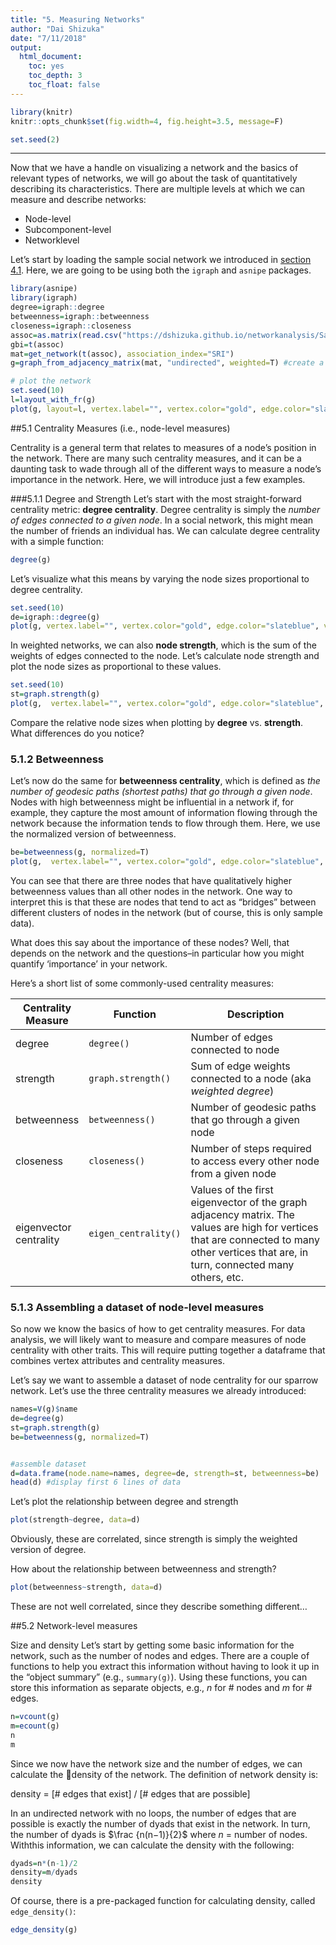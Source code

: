 ```yaml
---
title: "5. Measuring Networks"
author: "Dai Shizuka"
date: "7/11/2018"
output: 
  html_document:
    toc: yes
    toc_depth: 3
    toc_float: false
---
```


```r
library(knitr)
knitr::opts_chunk$set(fig.width=4, fig.height=3.5, message=F) 

```

```r
set.seed(2)
```
-------

Now that we have a handle on visualizing a network and the basics of relevant types of networks, we will go about the task of quantitatively describing its characteristics.
There are multiple levels at which we can measure and describe networks: 

* Node-level
* Subcomponent-level
* Networklevel

Let's start by loading the sample social network we introduced in [section 4.1](04.1_socialnetworks.html). Here, we are going to be using both the `igraph` and `asnipe` packages.

```r
library(asnipe)
library(igraph)
degree=igraph::degree
betweenness=igraph::betweenness
closeness=igraph::closeness
assoc=as.matrix(read.csv("https://dshizuka.github.io/networkanalysis/SampleData/Sample_association.csv", header=T, row.names=1))
gbi=t(assoc) 
mat=get_network(t(assoc), association_index="SRI") 
g=graph_from_adjacency_matrix(mat, "undirected", weighted=T) #create a graph object
```

```r
# plot the network
set.seed(10)
l=layout_with_fr(g)
plot(g, layout=l, vertex.label="", vertex.color="gold", edge.color="slateblue", edge.width=E(g)$weight*5)
```

##5.1 Centrality Measures (i.e., node-level measures)

Centrality is a general term that relates to measures of a node’s position in the network. There are many such centrality measures, and it can be a daunting task to wade through all of the different ways to measure a node’s importance in the network. Here, we will introduce just a few examples.

###5.1.1 Degree and Strength
Let’s start with the most straight-forward centrality metric: **degree centrality**. Degree centrality is simply the *number of edges connected to a given node*. In a social network, this might mean the number of friends an individual has. We can calculate degree centrality with a simple function:

```r
degree(g)
```

Let’s visualize what this means by varying the node sizes proportional to degree centrality.

```r
set.seed(10)
de=igraph::degree(g)
plot(g, vertex.label="", vertex.color="gold", edge.color="slateblue", vertex.size=de*2, edge.width=E(g)$weight*5)
```

In weighted networks, we can also **node strength**, which is the sum of the weights of edges connected to the node. Let’s calculate node strength and plot the node sizes as proportional to these values.

```r
set.seed(10)
st=graph.strength(g)
plot(g,  vertex.label="", vertex.color="gold", edge.color="slateblue", edge.width=E(g)$weight*5, vertex.size=st*5)
```

Compare the relative node sizes when plotting by **degree** vs. **strength**. What differences do you notice?

### 5.1.2 Betweenness

Let’s now do the same for **betweenness centrality**, which is defined as *the number of geodesic paths (shortest paths) that go through a given node*. Nodes with high betweenness might be influential in a network if, for example, they capture the most amount of information flowing through the network because the information tends to flow through them. Here, we use the normalized version of betweenness.

```r
be=betweenness(g, normalized=T)
plot(g,  vertex.label="", vertex.color="gold", edge.color="slateblue", vertex.size=be*50, edge.width=E(g)$weight*5)
```

You can see that there are three nodes that have qualitatively higher betweenness values than all other nodes in the network. One way to interpret this is that these are nodes that tend to act as “bridges” between different clusters of nodes in the network (but of course, this is only sample data).

What does this say about the importance of these nodes? Well, that depends on the network and the questions--in particular how you might quantify ‘importance’ in your network.

Here’s a short list of some commonly-used centrality measures:

Centrality Measure | Function | Description |
--------------|----------|-----------------------------------|
degree  |`degree()`  |Number of edges connected to node|  
strength |`graph.strength()` |Sum of edge weights connected to a node (aka *weighted degree*)|
betweenness | `betweenness()` | Number of geodesic paths that go through a given node |
closeness | `closeness()` | Number of steps required to access every other node from a given node |
eigenvector centrality | `eigen_centrality()` | Values of the first eigenvector of the graph adjacency matrix. The values are high for vertices that are connected to many other vertices that are, in turn, connected many others, etc.|


### 5.1.3 Assembling a dataset of node-level measures
So now we know the basics of how to get centrality measures. For data analysis, we will likely want to measure and compare measures of node centrality with other traits. This will require putting together a dataframe that combines vertex attributes and centrality measures.

Let’s say we want to assemble a dataset of node centrality for our sparrow network. Let’s use the three centrality measures we already introduced:

```r
names=V(g)$name
de=degree(g)
st=graph.strength(g)
be=betweenness(g, normalized=T)


#assemble dataset
d=data.frame(node.name=names, degree=de, strength=st, betweenness=be) 
head(d) #display first 6 lines of data
```

Let's plot the relationship between degree and strength
```r
plot(strength~degree, data=d)
```

Obviously, these are correlated, since strength is simply the weighted version of degree. 

How about the relationship between betweenness and strength?

```r
plot(betweenness~strength, data=d)
```

These are not well correlated, since they describe something different...

##5.2 Network-level measures

Size and density
Let’s start by getting some basic information for the network, such as the number of nodes and edges. There are a couple of functions to help you extract this information without having to look it up in the "object summary" (e.g., `summary(g)`). Using these functions, you can store this information as separate objects, e.g., *n* for # nodes and *m* for # edges.

```r
n=vcount(g)
m=ecount(g)
n
m
```

Since we now have the network size and the number of edges, we can calculate the density of the network. The definition of network density is:

density = [# edges that exist] / [# edges that are possible]

In an undirected network with no loops, the number of edges that are possible is exactly the number of dyads that exist in the network. In turn, the number of dyads is $\frac {n(n−1)}{2}$ where *n* = number of nodes. Withthis information, we can calculate the density with the following:

```r
dyads=n*(n-1)/2
density=m/dyads
density
```


Of course, there is a pre-packaged function for calculating density, called `edge_density()`:

```r
edge_density(g)
```